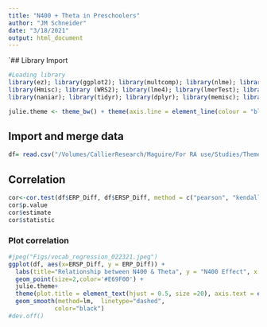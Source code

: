 ```yaml
---
title: "N400 + Theta in Preschoolers"
author: "JM Schneider"
date: "3/18/2021"
output: html_document
---
```


`## Library Import
```r
#Loading library
library(ez); library(ggplot2); library(multcomp); library(nlme); library(pastecs); library(reshape)
library(Hmisc); library (WRS2); library(lme4); library(lmerTest); library(plyr); library(splitstackshape) 
library(naniar); library(tidyr); library(dplyr); library(memisc); library(psychReport); library(foreign); library(interactions); library(tableone); library(officer); library(magrittr); library(corrplot); library(effectsize); library(Rcmdr);library(scales)

julie.theme <- theme_bw() + theme(axis.line = element_line(colour = "black"), panel.grid.minor = element_blank(), panel.grid.major = element_blank(), panel.border = element_blank(), panel.background = element_blank(), legend.title= element_blank())  #custom graphics theme for ggplot2
```

## Import and merge data
```r
df= read.csv("/Volumes/CallierResearch/Maguire/For RA use/Studies/Theme Category/Studies/JMS_N400_Theta/stats_output_031821_300-500.csv")
```

## Correlation
```r
cor<-cor.test(df$ERP_Diff, df$ERSP_Diff, method = c("pearson", "kendall", "spearman"))
cor$p.value
cor$estimate
cor$statistic
```

### Plot correlation
```r
#jpeg("Figs/vocab_regression_022321.jpeg")
ggplot(df, aes(x=ERSP_Diff, y = ERP_Diff)) + 
  labs(title="Relationship between N400 & Theta", y = "N400 Effect", x = "Theta Difference") + 
  geom_point(size=2,color='#E69F00') + 
  julie.theme+ 
  theme(plot.title = element_text(hjust = 0.5, size =20), axis.text = element_text(size = 20), axis.title = element_text(size=20)) +
  geom_smooth(method=lm,  linetype="dashed",
             color="black")
#dev.off()
```